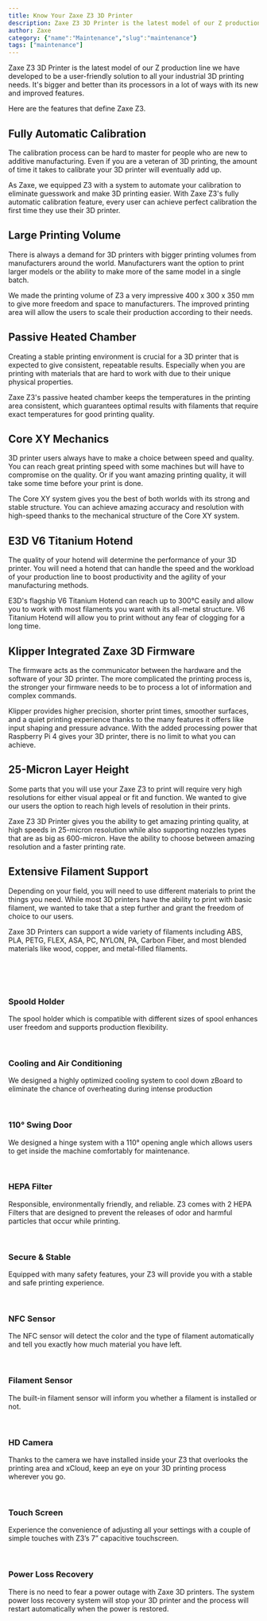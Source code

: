 ```yaml
---
title: Know Your Zaxe Z3 3D Printer
description: Zaxe Z3 3D Printer is the latest model of our Z production line we have developed to be a user-friendly solution to all your industrial 3D printing needs. It's bigger and better than its processors in a lot of ways with its new and improved features. 
author: Zaxe
category: {"name":"Maintenance","slug":"maintenance"}
tags: ["maintenance"]
---
```


<Aligned>
Zaxe Z3 3D Printer is the latest model of our Z production line we have developed to be a user-friendly solution to all your industrial 3D printing needs. It's bigger and better than its processors in a lot of ways with its new and improved features. 

Here are the features that define Zaxe Z3.

## Fully Automatic Calibration

The calibration process can be hard to master for people who are new to additive manufacturing. Even if you are a veteran of 3D printing, the amount of time it takes to calibrate your 3D printer will eventually add up.

As Zaxe, we equipped Z3 with a system to automate your calibration to eliminate guesswork and make 3D printing easier. With Zaxe Z3's fully automatic calibration feature, every user can achieve perfect calibration the first time they use their 3D printer.

## Large Printing Volume

There is always a demand for 3D printers with bigger printing volumes from manufacturers around the world. Manufacturers want the option to print larger models or the ability to make more of the same model in a single batch. 

We made the printing volume of Z3 a very impressive 400 x 300 x 350 mm to give more freedom and space to manufacturers. The improved printing area will allow the users to scale their production according to their needs. 

## Passive Heated Chamber

Creating a stable printing environment is crucial for a 3D printer that is expected to give consistent, repeatable results. Especially when you are printing with materials that are hard to work with due to their unique physical properties. 

Zaxe Z3's passive heated chamber keeps the temperatures in the printing area consistent, which guarantees optimal results with filaments that require exact temperatures for good printing quality. 

## Core XY Mechanics 

3D printer users always have to make a choice between speed and quality. You can reach great printing speed with some machines but will have to compromise on the quality. Or if you want amazing printing quality, it will take some time before your print is done. 

The Core XY system gives you the best of both worlds with its strong and stable structure. You can achieve amazing accuracy and resolution with high-speed thanks to the mechanical structure of the Core XY system.

## E3D V6 Titanium Hotend

The quality of your hotend will determine the performance of your 3D printer. You will need a hotend that can handle the speed and the workload of your production line to boost productivity and the agility of your manufacturing methods.

E3D's flagship V6 Titanium Hotend can reach up to 300°C easily and allow you to work with most filaments you want with its all-metal structure. V6 Titanium Hotend will allow you to print without any fear of clogging for a long time. 

## Klipper Integrated Zaxe 3D Firmware

The firmware acts as the communicator between the hardware and the software of your 3D printer. The more complicated the printing process is, the stronger your firmware needs to be to process a lot of information and complex commands.

Klipper provides higher precision, shorter print times, smoother surfaces, and a quiet printing experience thanks to the many features it offers like input shaping and pressure advance. With the added processing power that Raspberry Pi 4 gives your 3D printer, there is no limit to what you can achieve. 

## 25-Micron Layer Height

Some parts that you will use your Zaxe Z3 to print will require very high resolutions for either visual appeal or fit and function. We wanted to give our users the option to reach high levels of resolution in their prints.

Zaxe Z3 3D Printer gives you the ability to get amazing printing quality, at high speeds in 25-micron resolution while also supporting nozzles types that are as big as 600-micron. Have the ability to choose between amazing resolution and a faster printing rate.

## Extensive Filament Support

Depending on your field, you will need to use different materials to print the things you need. While most 3D printers have the ability to print with basic filament, we wanted to take that a step further and grant the freedom of choice to our users.

Zaxe 3D Printers can support a wide variety of filaments including ABS, PLA, PETG, FLEX, ASA, PC, NYLON, PA, Carbon Fiber, and most blended materials like wood, copper, and metal-filled filaments.

<br/>
<br/>
<br/>

### Spoold Holder

The spool holder which is compatible with different sizes of spool enhances user freedom and supports production flexibility. 

<br/>


### Cooling and Air Conditioning 

We designed a highly optimized cooling system to cool down zBoard to eliminate the chance of overheating during intense production 

<br/>


### 110° Swing Door 

We designed a hinge system with a 110° opening angle which allows users to get inside the machine comfortably for maintenance. 

<br/>


### HEPA Filter

Responsible, environmentally friendly, and reliable. Z3 comes with 2 HEPA Filters that are designed to prevent the releases of odor and harmful particles that occur while printing.  

<br/>


### Secure & Stable

Equipped with many safety features, your Z3 will provide you with a stable and safe printing experience. 

<br/>


### NFC Sensor

The NFC sensor will detect the color and the type of filament automatically and tell you exactly how much material you have left. 

<br/>


### Filament Sensor

The built-in filament sensor will inform you whether a filament is installed or not. 

<br/>


### HD Camera

Thanks to the camera we have installed inside your Z3 that overlooks the printing area and xCloud, keep an eye on your 3D printing process wherever you go. 

<br/>


### Touch Screen 

Experience the convenience of adjusting all your settings with a couple of simple touches with Z3’s 7” capacitive touchscreen. 

<br/>

### Power Loss Recovery

There is no need to fear a power outage with Zaxe 3D printers. The system power loss recovery system will stop your 3D printer and the process will restart automatically when the power is restored.
</Aligned>
